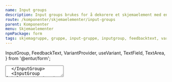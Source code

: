 ```yaml
---
name: Input groups
description: Input groups brukes for å dekorere et skjemaelement med en label og feedback-tekst.
route: /komponenter/skjemaelementer/input-groups
parent: Komponenter
menu: Skjemaelementer
npmPackage: form
tags: skjemagruppe, gruppe, input-gruppe, inputgroup, feedbacktext, variant
---
```


  InputGroup,
  FeedbackText,
  VariantProvider,
  useVariant,
  TextField,
  TextArea,
} from '@entur/form';

<PageHeader />

<Playground>
  <InputGroup label="Togdestinasjon" feedback="Gratulerer" variant="success">
    <TextField placeholder="Oslo" />
  </InputGroup>
  <InputGroup
    label="Togdestinasjon"
    feedback="Oisann, noe galt skjedde her"
    variant="error"
  >
    <TextField placeholder="Gjøvik" width="fluid" />
  </InputGroup>
  <InputGroup label="Togdestinasjon" feedback="Pass på her" variant="warning">
    <TextField placeholder="Advarsel" />
  </InputGroup>
  <InputGroup
    label="Togdestinasjon"
    feedback="Denne informasjonen hjelper deg"
    variant="info"
  >
    <TextField placeholder="Informasjon" />
  </InputGroup>
  <InputGroup
    label="Togdestinasjon"
    feedback="Denne informasjonen hjelper deg"
    variant="info"
  >
    <TextArea placeholder="Informasjon" />
  </InputGroup>
  <InputGroup label="Togdestinasjon" labelTooltip="Her er det en hjelpetekst">
    <TextField placeholder="Label med hjelpetekst" />
  </InputGroup>
</Playground>

## Komponenter

### InputGroup

<ImportStatement imports="InputGroup" />
<Props of={InputGroup} />

`<InputGroup />` gir oss en universelt utformet måte å legge til label, validering og variant-stiler til skjemaelementer.
`Dropdown` støtter ikke wrapping av InputGroup, så bruk heller f.eks. `label`-propen direkte fra Dropdown.

### FeedbackText

<ImportStatement imports="FeedbackText" />
<Props of={FeedbackText} />

Av og til trenger man å lage sin egen versjon av en `<InputGroup />`. I de tilfellene kan det være greit å ha tilgang på byggeklossene som `<InputGroup />` er satt sammen av!

<Playground>
  <FeedbackText variant="warning">Sjekk at eposten din er gyldig</FeedbackText>
</Playground>

`<FeedbackText />` er teksten og ikonet som vises under et skjemaelement når det valideres.

### VariantProvider og useVariant

<ImportStatement imports="VariantProvider, useVariant" />

`<VariantProvider />` lar deg sende inn en variant, og hente den ut igjen med hooken `useVariant()`. Dette kan være praktisk når man skal lage sin egen versjon av en input group-komponent, og vil unngå å videresende varianten overalt.

```js
const CustomInputGroup = props => (
  <VariantProvider variant={props.variant}>{props.children}</VariantProvider>
);
```
